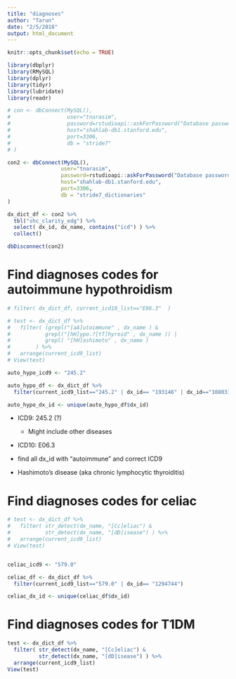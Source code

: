 ```yaml
---
title: "diagnoses"
author: "Tarun"
date: "2/5/2018"
output: html_document
---
```


```r
knitr::opts_chunk$set(echo = TRUE)
```

```r
library(dbplyr)
library(RMySQL)
library(dplyr)
library(tidyr)
library(lubridate)
library(readr)

# con <- dbConnect(MySQL(),  
#                  user="tnarasim",
#                  password=rstudioapi::askForPassword("Database password"), 
#                  host="shahlab-db1.stanford.edu", 
#                  port=3306,
#                  db = "stride7"
# )

con2 <- dbConnect(MySQL(),  
                 user="tnarasim",
                 password=rstudioapi::askForPassword("Database password"), 
                 host="shahlab-db1.stanford.edu", 
                 port=3306,
                 db = "stride7_dictionaries"
)

dx_dict_df <- con2 %>%
  tbl("shc_clarity_edg") %>% 
  select( dx_id, dx_name, contains("icd") ) %>% 
  collect()

dbDisconnect(con2)
```


# Find diagnoses codes for autoimmune hypothroidism
```r
# filter( dx_dict_df, current_icd10_list=="E06.3"  )

# test <- dx_dict_df %>% 
#   filter( (grepl("[aA]utoimmune" , dx_name ) & 
#           grepl("[hH]ypo.?[tT]hyroid" , dx_name )) | 
#           grepl( "[hH]ashimoto" , dx_name )
#        ) %>% 
#   arrange(current_icd9_list)
# View(test)

auto_hypo_icd9 <- "245.2"

auto_hypo_df <- dx_dict_df %>% 
  filter(current_icd9_list=="245.2" | dx_id== "193146" | dx_id=="1080318" | dx_id=="1794594")

auto_hypo_dx_id <- unique(auto_hypo_df$dx_id)

```

- ICD9: 245.2 (?)
  - Might include other diseases
- ICD10: E06.3
- find all dx_id with "autoimmune" and correct ICD9

- Hashimoto's disease (aka chronic lymphocytic thyroiditis)

# Find diagnoses codes for celiac 

```r

# test <- dx_dict_df %>%
#   filter( str_detect(dx_name, "[Cc]eliac") & 
#           str_detect(dx_name, "[dD]isease") ) %>% 
#   arrange(current_icd9_list)
# View(test)


celiac_icd9 <- "579.0"

celiac_df <- dx_dict_df %>% 
  filter(current_icd9_list=="579.0" | dx_id== "1294744")

celiac_dx_id <- unique(celiac_df$dx_id)

```


# Find diagnoses codes for T1DM 

```r

test <- dx_dict_df %>%
  filter( str_detect(dx_name, "[Cc]eliac") &
          str_detect(dx_name, "[dD]isease") ) %>%
  arrange(current_icd9_list)
View(test)

```

